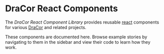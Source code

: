 
<Meta title="Introduction" />

# DraCor React Components

The *DraCor React Component Library* provides reusable [react](https://react.dev)
components for various [DraCor](https://dracor.org) and related projects.

These components are documented here. Browse example stories by navigating to
them in the sidebar and view their code to learn how they work.
